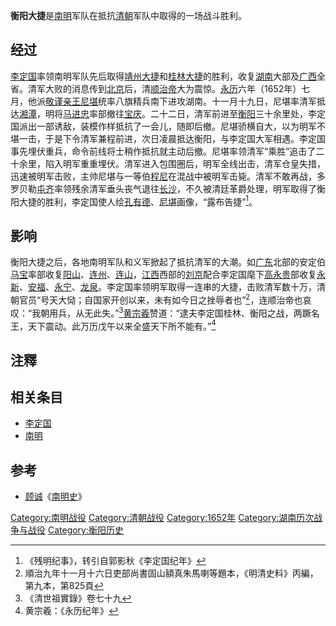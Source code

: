 '''衡阳大捷'''是[[南明|南明]]军队在抵抗[[清朝|清朝]]军队中取得的一场战斗胜利。
== 经过 ==
[[李定国|李定国]]率领南明军队先后取得[[靖州大捷|靖州大捷]]和[[桂林大捷|桂林大捷]]的胜利，收复[[湖南|湖南]]大部及[[广西|广西]]全省。清军大败的消息传到[[北京|北京]]后，清[[顺治帝|顺治帝]]大为震惊。[[永曆_(南明)|永历]]六年（1652年）七月，他派[[敬谨亲王|敬谨亲王]][[尼堪_(清朝宗室)|尼堪]]统率八旗精兵南下进攻湖南。十一月十九日，尼堪率清军抵达[[湘潭|湘潭]]，明将[[马进忠|马进忠]]率部撤往[[寶慶府|宝庆]]。二十二日，清军前进至[[衡阳|衡阳]]三十余里处，李定国派出一部诱敌，装模作样抵抗了一会儿，随即后撤。尼堪骄横自大，以为明军不堪一击，于是下令清军兼程前进，次日凌晨抵达衡阳，与李定国大军相遇。李定国事先埋伏重兵，命令前线将士稍作抵抗就主动后撤。尼堪率领清军“乘胜”追击了二十余里，陷入明军重重埋伏。清军进入包围圈后，明军全线出击，清军仓皇失措，迅速被明军击败，主帅尼堪与一等伯[[程尼|程尼]]在混战中被明军击毙。清军不敢再战，多罗贝勒[[屯齐|屯齐]]率领残余清军垂头丧气退往[[长沙|长沙]]，不久被清廷革爵处理，明军取得了衡阳大捷的胜利，李定国使人绘[[孔有德|孔有德]]、[[尼堪|尼堪]]画像，“露布告捷”<ref>《残明纪事》，转引自郭影秋《李定国纪年》</ref>。

== 影响 ==
衡阳大捷之后，各地南明军队和义军掀起了抵抗清军的大潮。如[[广东|广东]]北部的安定伯[[马宝_(吴周)|马宝]]率部收复[[阳山县|阳山]]、[[连州|连州]]、[[连山壮族瑶族自治县|连山]]，[[江西|江西]]西部的[[刘京|刘京]]配合李定国麾下[[高永贵|高永贵]]部收复[[永新|永新]]、[[安福|安福]]、[[永宁|永宁]]、[[龙泉|龙泉]]。李定国率领明军取得一连串的大捷，击败清军数十万，清朝官员“号天大恸；自国家开创以来，未有如今日之挫辱者也”<ref>順治九年十一月十六日吏部尚書固山額真朱馬喇等題本，《明清史料》丙編，第九本，第825頁</ref>，连顺治帝也哀叹：“我朝用兵，从无此失。”<ref>《清世祖實錄》卷七十九</ref>[[黄宗羲|黄宗羲]]赞道：“逮夫李定国桂林、衡阳之战，两蹶名王，天下震动。此万历戊午以来全盛天下所不能有。”<ref>黄宗羲：《永历纪年》</ref>

==注釋==
{{reflist|2}}

== 相关条目 ==
*[[李定国|李定国]]
*[[南明|南明]]

== 参考 ==
* [[顾诚|顾诚]]《[[南明史|南明史]]》

[[Category:南明战役|Category:南明战役]]
[[Category:清朝战役|Category:清朝战役]]
[[Category:1652年|Category:1652年]]
[[Category:湖南历次战争与战役|Category:湖南历次战争与战役]]
[[Category:衡阳历史|Category:衡阳历史]]